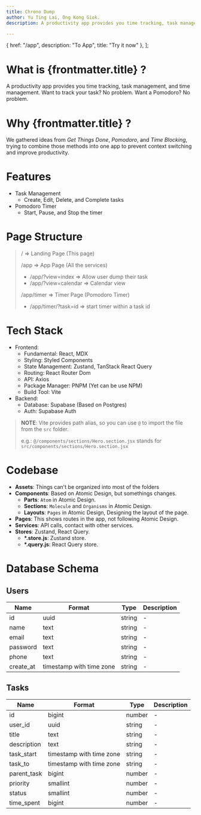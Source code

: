 ```yaml
---
title: Chrono Dump
author: Yu Ting Lai, Ong Kong Giok.
description: A productivity app provides you time tracking, task management, and time management.

---
```


  {
    href: "/app",
    description: "To App",
    title: "Try it now"
  },
];

<Hero
  title="Chrono Dump"
  subtitle="Time tracking, Task Management, and Life Changing."
  linkArray={links}
/>


# What is {frontmatter.title} ? #

A productivity app provides you time tracking, task management, and time management.
Want to track your task? No problem. Want a Pomodoro? No problem.

# Why {frontmatter.title} ? #
We gathered ideas from *Get Things Done*, *Pomodoro*, and *Time Blocking*, trying to combine those methods into one app to prevent context switching and improve productivity.

# Features #

- Task Management
  - Create, Edit, Delete, and Complete tasks
- Pomodoro Timer
  - Start, Pause, and Stop the timer


# Page Structure #


> / => Landing Page (This page)
>
> /app => App Page (All the services)
>   - /app/?view=index => Allow user dump their task
>   - /app/?view=calendar => Calendar view
>
> /app/timer => Timer Page (Pomodoro Timer)
>   - /app/timer/?task=id => start timer within a task id

# Tech Stack #

- Frontend:
  - Fundamental: React, MDX
  - Styling: Styled Components
  - State Management: Zustand, TanStack React Query
  - Routing: React Router Dom
  - API: Axios
  - Package Manager: PNPM (Yet can be use NPM)
  - Build Tool: Vite
- Backend:
  - Database: Supabase (Based on Postgres)
  - Auth: Supabase Auth

> **NOTE**: Vite provides path alias, so you can use `@` to import the file from the `src` folder.
>
> e.g.:
`@/components/sections/Hero.section.jsx` stands for `src/components/sections/Hero.section.jsx`

# Codebase #

- **Assets**: Things can't be organized into most of the folders
- **Components**: Based on Atomic Design, but somethings changes.
  - **Parts**: `Atom` in Atomic Design.
  - **Sections**: `Molecule` and `Organisms` in Atomic Design.
  - **Layouts**: `Pages` in Atomic Design, Designing the layout of the page.
- **Pages**: This shows routes in the app, not following Atomic Design.
- **Services**: API calls, contact with other services.
- **Stores**: Zustand, React Query.
  - **\*.store.js**: Zustand store.
  - **\*.query.js**: React Query store.

# Database Schema #

## Users ##
| Name | Format | Type | Description |
| --- | --- | --- | --- |
| id | uuid | string | - |
| name | text | string | - |
| email | text | string | - |
| password | text | string | - |
| phone | text | string | - |
| create_at | timestamp with time zone | string | - |

## Tasks ##

| Name | Format | Type | Description |
| --- | --- | --- | --- |
| id | bigint | number | - |
| user_id | uuid | string | - |
| title | text | string | - |
| description | text | string | - |
| task_start | timestamp with time zone | string | - |
| task_to | timestamp with time zone | string | - |
| parent_task | bigint | number | - |
| priority | smallint | number | - |
| status | smallint | number | - |
| time_spent | bigint | number | - |
